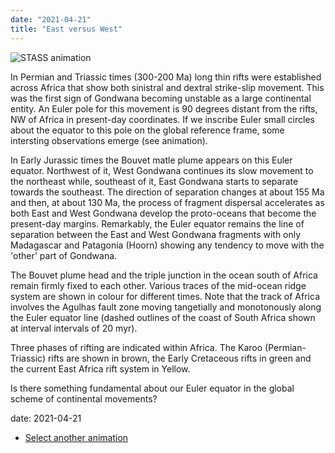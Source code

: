 ```yaml
---
date: "2021-04-21"
title: "East versus West"
---
```


![STASS animation](STASS-5.gif)

In Permian and Triassic times (300-200 Ma) long thin rifts were established across Africa that show both sinistral and dextral strike-slip movement. This was the first sign of Gondwana becoming unstable as a large continental entity. An Euler pole for this movement is 90 degrees distant from the rifts, NW of Africa in present-day coordinates. If we inscribe Euler small circles about the equator to this pole on the global reference frame, some intersting observations emerge (see animation). 

In Early Jurassic times the Bouvet matle plume appears on this Euler equator. Northwest of it, West Gondwana continues its slow movement to the northeast while, southeast of it, 
East Gondwana starts to separate towards the southeast. The direction of separation changes at about 155 Ma and then, at about 130 Ma, the process of fragment dispersal accelerates as both East and West Gondwana develop the proto-oceans that become the present-day margins.  Remarkably, the Euler equator remains the line of separation between the East and West Gondwana fragments with only Madagascar and Patagonia (Hoorn) showing any tendency to move with the 'other' part of Gondwana.

The Bouvet plume head and the triple junction in the ocean south of Africa remain firmly fixed to each other.  Various traces of the mid-ocean ridge system are shown in colour for different times.  Note that the track of Africa involves the Agulhas fault zone moving tangetially and monotonously along the Euler equator line (dashed outlines of the coast of South Africa shown at interval intervals of 20 myr).

Three phases of rifting are indicated within Africa.  The Karoo (Permian-Triassic) rifts are shown in brown, the Early Cretaceous rifts in green and the current East Africa rift system in Yellow.

Is there something fundamental about our Euler equator in the global scheme of continental movements?

date: 2021-04-21

* [Select another animation](../animations)
